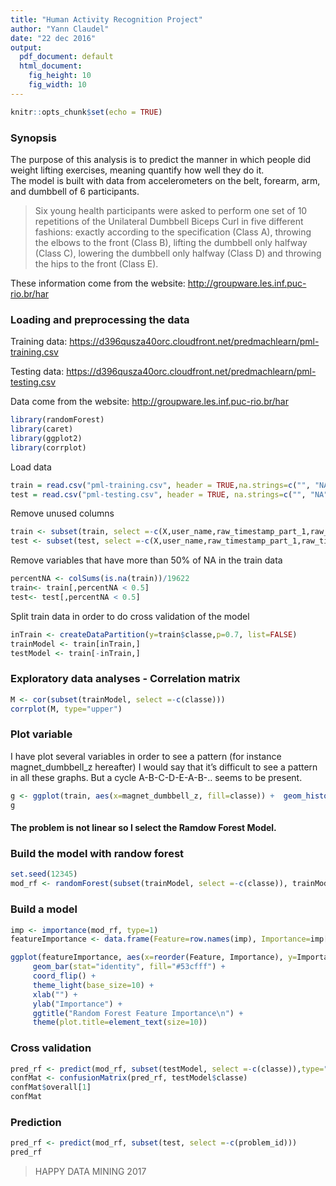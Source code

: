 ```yaml
---
title: "Human Activity Recognition Project"
author: "Yann Claudel"
date: "22 dec 2016"
output:
  pdf_document: default
  html_document:
    fig_height: 10
    fig_width: 10
---
```


```r
knitr::opts_chunk$set(echo = TRUE)
```

### Synopsis
The purpose of this analysis is to predict the manner in which people did weight lifting exercises, meaning quantify how well they do it.   
The model is built with data from accelerometers on the belt, forearm, arm, and dumbbell of 6 participants.

> Six young health participants were asked to perform one set of 10 repetitions of the Unilateral Dumbbell Biceps Curl in five different fashions: exactly according to the specification (Class A), throwing the elbows to the front (Class B), lifting the dumbbell only halfway (Class C), lowering the dumbbell only halfway (Class D) and throwing the hips to the front (Class E).

These information come from the website: [http://groupware.les.inf.puc-rio.br/har](http://groupware.les.inf.puc-rio.br/har)


### Loading and preprocessing the data

Training data:
[https://d396qusza40orc.cloudfront.net/predmachlearn/pml-training.csv](https://d396qusza40orc.cloudfront.net/predmachlearn/pml-training.csv)

Testing data:
[https://d396qusza40orc.cloudfront.net/predmachlearn/pml-testing.csv](https://d396qusza40orc.cloudfront.net/predmachlearn/pml-testing.csv)

Data come from the website: [http://groupware.les.inf.puc-rio.br/har](http://groupware.les.inf.puc-rio.br/har)

```r
library(randomForest)
library(caret)
library(ggplot2)
library(corrplot)
```
Load data 
```r
train = read.csv("pml-training.csv", header = TRUE,na.strings=c("", "NA", "NULL"))
test = read.csv("pml-testing.csv", header = TRUE, na.strings=c("", "NA", "NULL"))
```

Remove unused columns
```r
train <- subset(train, select =-c(X,user_name,raw_timestamp_part_1,raw_timestamp_part_2,cvtd_timestamp,new_window,num_window))
test <- subset(test, select =-c(X,user_name,raw_timestamp_part_1,raw_timestamp_part_2,cvtd_timestamp,new_window,num_window))

```

Remove variables that have more than 50% of NA in the train data
```r
percentNA <- colSums(is.na(train))/19622
train<- train[,percentNA < 0.5]
test<- test[,percentNA < 0.5]
```


Split train data in order to do cross validation of the model
```r
inTrain <- createDataPartition(y=train$classe,p=0.7, list=FALSE)
trainModel <- train[inTrain,]
testModel <- train[-inTrain,]
```

### Exploratory data analyses - Correlation matrix

```r
M <- cor(subset(trainModel, select =-c(classe)))
corrplot(M, type="upper")
```

### Plot variable

I have plot several variables in order to see a pattern (for instance magnet_dumbbell_z hereafter)
I would say that it's difficult to see a pattern in all these graphs.
But a cycle A-B-C-D-E-A-B-.. seems to be present.

```r
g <- ggplot(train, aes(x=magnet_dumbbell_z, fill=classe)) +  geom_histogram(binwidth=40, alpha=.5, position="dodge")
g
```

#### The problem is not linear so I select the Ramdow Forest Model.

### Build the model with randow forest
```r
set.seed(12345)
mod_rf <- randomForest(subset(trainModel, select =-c(classe)), trainModel$classe, ntree=100, importance=TRUE)

```

### Build a model
```r

imp <- importance(mod_rf, type=1)
featureImportance <- data.frame(Feature=row.names(imp), Importance=imp[,1])

ggplot(featureImportance, aes(x=reorder(Feature, Importance), y=Importance)) +
     geom_bar(stat="identity", fill="#53cfff") +
     coord_flip() + 
     theme_light(base_size=10) +
     xlab("") +
     ylab("Importance") + 
     ggtitle("Random Forest Feature Importance\n") +
     theme(plot.title=element_text(size=10))
```

### Cross validation
```r
pred_rf <- predict(mod_rf, subset(testModel, select =-c(classe)),type="class")
confMat <- confusionMatrix(pred_rf, testModel$classe)
confMat$overall[1]
confMat
```


### Prediction
```r
pred_rf <- predict(mod_rf, subset(test, select =-c(problem_id)))
pred_rf
```

> HAPPY DATA MINING 2017



